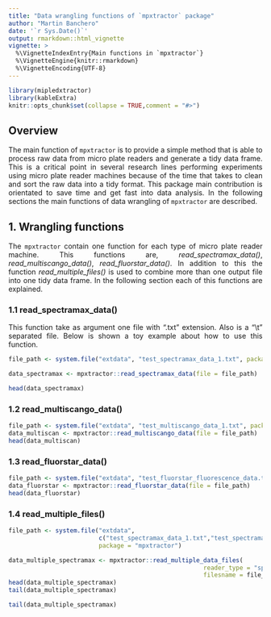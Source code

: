 ```yaml
---
title: "Data wrangling functions of `mpxtractor` package"
author: "Martin Banchero"
date: '`r Sys.Date()`'
output: rmarkdown::html_vignette
vignette: >
  %\VignetteIndexEntry{Main functions in `mpxtractor`}
  %\VignetteEngine{knitr::rmarkdown}
  %\VignetteEncoding{UTF-8}
---
```

<style>
body {
text-align: justify}
</style>

```r
library(mipledxtractor)
library(kableExtra)
knitr::opts_chunk$set(collapse = TRUE,comment = "#>")
```

## Overview
The main function of `mpxtractor` is to provide a simple method that is able to 
process raw data from micro plate readers and generate a tidy data frame. This is
a critical point in several research lines performing experiments using micro plate 
reader machines because of the time that takes to clean and sort the raw data into 
a tidy format. 
This package main contribution is orientated to save time and get fast into data 
analysis.
In the following sections the main functions of data wrangling of `mpxtractor` 
are described.

## 1. Wrangling functions
The `mpxtractor` contain one function for each type of micro plate reader machine. This functions are, *read_spectramax_data()*, *read_multiscango_data()*, *read_fluorstar_data()*. In addition to this
the function *read_multiple_files()* is used to combine more than one output file into one tidy
data frame. In the following section each of this functions are explained.

### 1.1 read_spectramax_data()
This function take as argument one file with ".txt" extension. Also is a "\\t" separated
file. 
Below is shown a toy example about how to use this function.

```r
file_path <- system.file("extdata", "test_spectramax_data_1.txt", package = "mpxtractor")

data_spectramax <- mpxtractor::read_spectramax_data(file = file_path)

head(data_spectramax)
```

### 1.2 read_multiscango_data()

```r
file_path <- system.file("extdata", "test_multiscango_data_1.txt", package = "mpxtractor")
data_multiscan <- mpxtractor::read_multiscango_data(file = file_path)
head(data_multiscan)
```



### 1.3 read_fluorstar_data()

```r
file_path <- system.file("extdata", "test_fluorstar_fluorescence_data.txt", package = "mpxtractor")
data_fluorstar <- mpxtractor::read_fluorstar_data(file = file_path)
head(data_fluorstar)

```


### 1.4 read_multiple_files()

```r
file_path <- system.file("extdata", 
                         c("test_spectramax_data_1.txt","test_spectramax_data_2.tx"), 
                         package = "mpxtractor")

data_multiple_spectramax <- mpxtractor::read_multiple_data_files(
                                                      reader_type = "spectramax",
                                                      filesname = file_path)
head(data_multiple_spectramax)
tail(data_multiple_spectramax)
```


```r
tail(data_multiple_spectramax)
```




